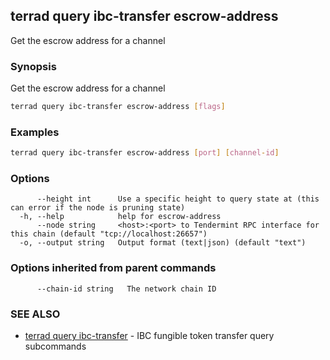 ## terrad query ibc-transfer escrow-address

Get the escrow address for a channel

### Synopsis

Get the escrow address for a channel

```sh Terrad
terrad query ibc-transfer escrow-address [flags]
```

### Examples

```sh Terrad
terrad query ibc-transfer escrow-address [port] [channel-id]
```

### Options

```
      --height int      Use a specific height to query state at (this can error if the node is pruning state)
  -h, --help            help for escrow-address
      --node string     <host>:<port> to Tendermint RPC interface for this chain (default "tcp://localhost:26657")
  -o, --output string   Output format (text|json) (default "text")
```

### Options inherited from parent commands

```
      --chain-id string   The network chain ID
```

### SEE ALSO

* [terrad query ibc-transfer](terrad_query_ibc-transfer.md)	 - IBC fungible token transfer query subcommands


